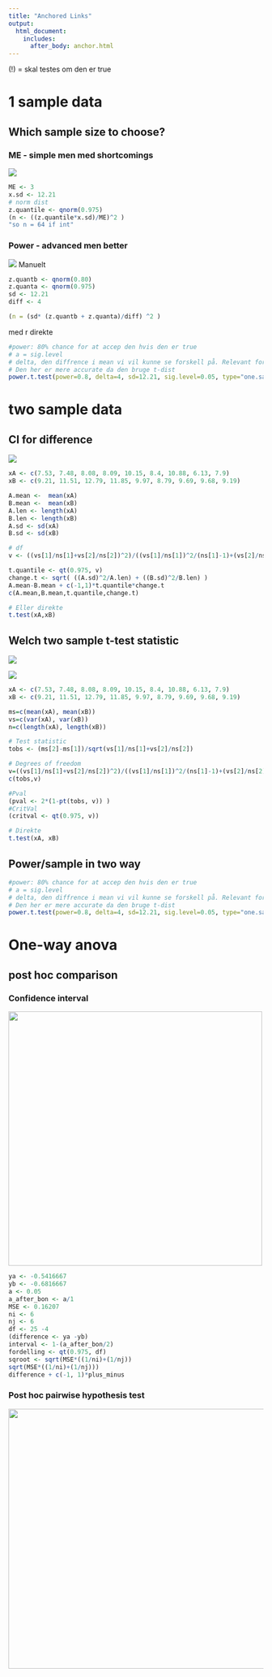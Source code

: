 ```yaml
---
title: "Anchored Links"
output: 
  html_document:
    includes:
      after_body: anchor.html
---
```


(!) = skal testes om den er true

# 1 sample data

## Which sample size to choose?

### ME - simple men med shortcomings

![](images/paste-A17DF8DA.png)

```r
ME <- 3
x.sd <- 12.21
# norm dist
z.quantile <- qnorm(0.975)
(n <- ((z.quantile*x.sd)/ME)^2 )
"so n = 64 if int" 
```

### Power - advanced men better

![](images/paste-9C46E6FE.png) Manuelt

```r

z.quantb <- qnorm(0.80)
z.quanta <- qnorm(0.975)
sd <- 12.21
diff <- 4

(n = (sd* (z.quantb + z.quanta)/diff) ^2 )


```

med r direkte

```r
#power: 80% chance for at accep den hvis den er true
# a = sig.level
# delta, den diffrence i mean vi vil kunne se forskell på. Relevant fordi vi kigger på difference
# Den her er mere accurate da den bruge t-dist
power.t.test(power=0.8, delta=4, sd=12.21, sig.level=0.05, type="one.sample")

```

# two sample data

## CI for difference

![](images/paste-99898A8D.png)

```r
xA <- c(7.53, 7.48, 8.08, 8.09, 10.15, 8.4, 10.88, 6.13, 7.9)
xB <- c(9.21, 11.51, 12.79, 11.85, 9.97, 8.79, 9.69, 9.68, 9.19)

A.mean <-  mean(xA)
B.mean <-  mean(xB)
A.len <- length(xA)
B.len <- length(xB)
A.sd <- sd(xA)
B.sd <- sd(xB)

# df
v <- ((vs[1]/ns[1]+vs[2]/ns[2])^2)/((vs[1]/ns[1])^2/(ns[1]-1)+(vs[2]/ns[2])^2/(ns[2]-1))

t.quantile <- qt(0.975, v)
change.t <- sqrt( ((A.sd)^2/A.len) + ((B.sd)^2/B.len) )
A.mean-B.mean + c(-1,1)*t.quantile*change.t
c(A.mean,B.mean,t.quantile,change.t)
```

```r
# Eller direkte
t.test(xA,xB)
```

## Welch two sample t-test statistic

![](images/paste-7101A509.png)

![](images/paste-8E79CF8C.png)

```r
xA <- c(7.53, 7.48, 8.08, 8.09, 10.15, 8.4, 10.88, 6.13, 7.9)
xB <- c(9.21, 11.51, 12.79, 11.85, 9.97, 8.79, 9.69, 9.68, 9.19)

ms=c(mean(xA), mean(xB))
vs=c(var(xA), var(xB))
n=c(length(xA), length(xB))

# Test statistic
tobs <- (ms[2]-ms[1])/sqrt(vs[1]/ns[1]+vs[2]/ns[2])

# Degrees of freedom
v=((vs[1]/ns[1]+vs[2]/ns[2])^2)/((vs[1]/ns[1])^2/(ns[1]-1)+(vs[2]/ns[2])^2/(ns[2]-1))
c(tobs,v)

#Pval
(pval <- 2*(1-pt(tobs, v)) )
#CritVal
(critval <- qt(0.975, v))
```

```r
# Direkte
t.test(xA, xB)
```

## Power/sample in two way

```r
#power: 80% chance for at accep den hvis den er true
# a = sig.level
# delta, den diffrence i mean vi vil kunne se forskell på. Relevant fordi vi kigger på difference
# Den her er mere accurate da den bruge t-dist
power.t.test(power=0.8, delta=4, sd=12.21, sig.level=0.05, type="one.sample")
```

# One-way anova

## post hoc comparison

### Confidence interval

![](images/paste-A3F74BCB.png){width="501"}

```r
ya <- -0.5416667
yb <- -0.6816667 
a <- 0.05
a_after_bon <- a/1
MSE <- 0.16207
ni <- 6
nj <- 6
df <- 25 -4
(difference <- ya -yb)
interval <- 1-(a_after_bon/2)
fordelling <- qt(0.975, df)
sqroot <- sqrt(MSE*((1/ni)+(1/nj))
sqrt(MSE*((1/ni)+(1/nj)))
difference + c(-1, 1)*plus_minus

```

### Post hoc pairwise hypothesis test

![](images/paste-8F193119.png){width="512"}
